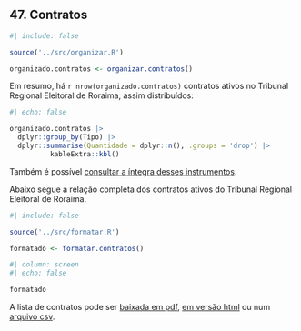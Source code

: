## 47. Contratos


```r
#| include: false

source('../src/organizar.R')

organizado.contratos <- organizar.contratos()

```

Em resumo, há `r nrow(organizado.contratos)` contratos ativos no Tribunal Regional Eleitoral de Roraima, assim distribuídos:

``` r
#| echo: false

organizado.contratos |>
  dplyr::group_by(Tipo) |>
  dplyr::summarise(Quantidade = dplyr::n(), .groups = 'drop') |>
          kableExtra::kbl()


```

Também é possível [consultar a íntegra desses instrumentos](7.47.0.integra.contratos.qmd).

Abaixo segue a relação completa dos contratos ativos do Tribunal Regional Eleitoral de Roraima.

```r
#| include: false

source('../src/formatar.R')

formatado <- formatar.contratos()
```


```r
#| column: screen
#| echo: false

formatado
```


A lista de contratos pode ser [baixada em pdf](../saida/contratos.seges.tabela.pdf), [em versão html](../saida/contratos.seges.tabela.html) ou num [arquivo csv](../saida/contratos.seges.tabela.csv).



